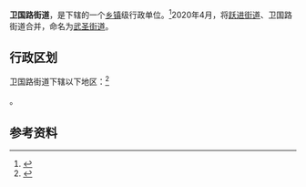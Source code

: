 {{中国乡级行政区|21/10/02/005/000
| 电话区号 = 419
}}

'''卫国路街道'''，是{{PRC admin/fullname|21/10/02/005/000|3}}下辖的一个[[乡镇|乡镇]]级行政单位。<ref>{{PRC admin/ref sgc|{{PRC admin/parent|21/10/02/005/000}}}}</ref>2020年4月，将[[跃进街道|跃进街道]]、卫国路街道合并，命名为[[武圣街道|武圣街道]]。

== 行政区划 ==

卫国路街道下辖以下地区：<ref>{{PRC admin/ref sgc|21/10/02/005/000}}</ref>

{{PRC admin/children|21/10/02/005/000}}。

== 参考资料 ==

{{reflist}}

{{PRC admin/navcat|21/10/02/005/000}}